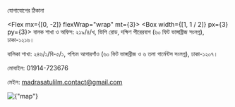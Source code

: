 
<SEO pageTitle="যোগাযোগ" />
<Box maxWidth={960} margin="0 auto" padding={{ xs: 3, sm: 4 }}>

<Text variant="h2" textAlign="center">
  যোগাযোগের ঠিকানা
</Text>
<Divider />
<Breadcrumb
  links={[
    { url: '/', name: 'নীড়পাতা' },
    { url: '/contact/', name: 'যোগাযোগ', isCurrentPage: true },
  ]}
/>
<Divider />

<Flex mx={[0, -2]} flexWrap="wrap" mt={3}>
<Box width={[1, 1 / 2]} px={3} py={3}>
বালক শাখা ও অফিস: ২১৯/৪/খ, ভিপি রোড, দক্ষিণ পীরেরবাগ (৬০ ফিট ভাঙ্গাব্রীজ সংলগ্ন), ঢাকা-১২১৬।

বালিকা শাখা: ২৪৬/১/বি-৫/১, পশ্চিম আগারগাঁও (৬০ ফিট ভাঙ্গাব্রীজ ও ৬ তলা গার্মেন্টস সংলগ্ন), ঢাকা-১২০৭।

মোবাইল: 01914-723676

মেইল: madrasatulilm.contact@gmail.com

</Box>
<Box width={[1, 1 / 2]} px={3} py={3}>  
 <img src={`/assets/images/map.jpeg`} alt={"map"} style={{width: '100%', height: "auto"}} />
</Box>
</Flex>

</Box>
